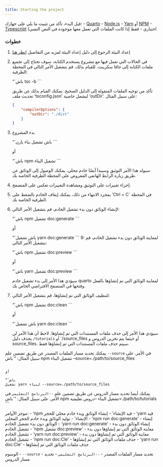 ```yaml
--- 
title: Starting the project 
---
```


قبل البدء، تأكد من تثبيت ما يلي على جهازك:
- [Quarto](https://quarto.org/docs/get-started/index.html)
- [Node.js](https://nodejs.org/en/download/)
- [Yarn](https://yarnpkg.com/getting-started/install) أو [NPM](https://www.npmjs.com/get-npm)
- [Typescript](https://www.typescriptlang.org/download) (اختياري - فقط إذا كانت الملفات التي تعمل معها موجودة في النص النصي


### خطوات
1. إعداد البيئة
    الرجوع إلى دليل إعداد البيئة لمزيد من التفاصيل [انظر هنا](#environment-setup)

2. في الحالات التي تعمل فيها مع مشروع يستخدم الكتابة، سوف تحتاج إلى تجميع ملفات الكتابة إلى جافا سكريبت. للقيام بذلك، قم بتشغيل الأمر التالي في المحطة الطرفية:
    
    “`باش
    tsc -b 
    ```
    
    تأكد من توجيه الملفات المنقولة إلى الدليل الصحيح. يمكنك القيام بذلك عن طريق تحديث ملف 'tsconfig.json' ليشمل خاصية 'outDir'. على سبيل المثال:
    
    ```json
    {
        "compilerOptions": {
            "outDir": "./dist"
        }
    }
    ```

3. بدء المشروع
    
    “`باش
    تشغيل بناء يارن
    ```

    أو 

    “`باش
    npm تشغيل البناء
    ```

    سيولد هذا الأمر التوثيق وسيبدأ أيضًا خادم محلي. يمكنك الوصول إلى الوثائق عن طريق زيارة الرابط الهاتفي المعروض على المحطة الطرفية الخاصة بك.

4. إجراء تغييرات على التوثيق ومشاهدة التغييرات تعكس على المتصفح.

5. بمجرد الانتهاء من ذلك، يمكنك إيقاف الخادم بالضغط على 'Ctrl + C` في المحطة الطرفية الخاصة بك.

6. لإنشاء الوثائق دون بدء تشغيل الخادم، قم بتشغيل الأمر التالي:
    
    “`باش
    npm تشغيل doc:generate
    ```

    أو

    “`باش
    تشغيل yarn doc:generate
    ```
9: لمعاينة الوثائق دون بدء تشغيل الخادم، قم بتشغيل الأمر التالي:
    
    “`باش
    npm تشغيل doc:preview
    ```

    أو

    “`باش
    yarn تشغيل doc:preview
    ```

    سيؤدي هذا الأمر إلى بدء تشغيل خادم quarto لمعاينة الوثائق التي تم إنشاؤها بالفعل وفتحها في المتصفح الافتراضي الخاص بك.

8. لتنظيف الوثائق التي تم إنشاؤها، قم بتشغيل الأمر التالي:
    
    “`باش
    npm تشغيل doc:clean
    ```

    أو

    “`باش
    تشغيل yarn doc:clean
    ```

    سيؤدي هذا الأمر إلى حذف ملفات المستندات التي تم إنشاؤها. لاحظ أن هذا الأمر لن يحذف دليل `/tutorials` أو `/source_files أو حيثما يتم تخزين الدروس و source_files. سيتم حذف ملفات المستندات التي تم إنشاؤها فقط.



يمكنك تحديد مسار الملفات المصدر عن طريق تضمين علم `--source` في الأمر. على سبيل المثال:
“`باش
npm تشغيل البناء --source=./path/to/source_files
```

أو

“`باش
تشغيل yarn لبناء --source=./path/to/source_files
```

يمكنك أيضا تحديد مسار الدروس عن طريق تضمين علم `--البرنامج التعليمي` في الأمر. على سبيل المثال:
“`باش
npm تشغيل البناء --دروس تعليمية=./path/to/tutorials
```


موجز الأوامر:
- 'npm قيد الإنشاء' - إنشاء الوثائق وبدء خادم محلي للحجر
- 'yarn قيد الإنشاء' - توليد الوثائق وبدء خادم الحجر المحلي
- 'npm run doc:generate' - إنشاء الوثائق دون بدء تشغيل الخادم
- 'yarn run doc:generate' - إنشاء الوثائق دون بدء تشغيل الخادم
- 'npm تشغيل doc:preview' - معاينة الوثائق التي تم إنشاؤها دون بدء تشغيل الخادم
- 'yarn run doc:preview' - معاينة الوثائق التي تم إنشاؤها دون بدء تشغيل الخادم
- 'npm run doc:Cle' - حذف ملفات الوثائق التي تم إنشاؤها
- 'yarn run doc:Cle' - حذف ملفات الوثائق التي تم إنشاؤها

الوسوم
- `--source` - تحديد مسار الملفات المصدر
- `--البرنامج التعليمي` - تحديد مسار الدروس

